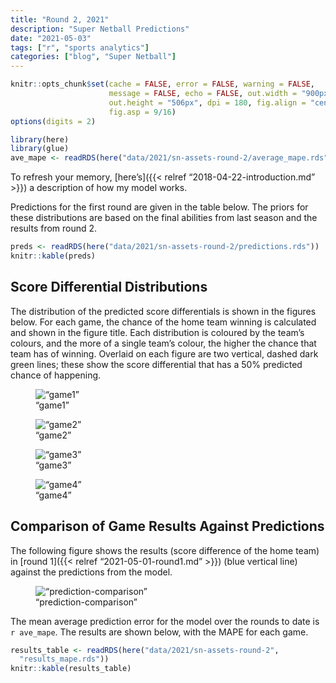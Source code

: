 ```yaml
---
title: "Round 2, 2021"
description: "Super Netball Predictions"
date: "2021-05-03"
tags: ["r", "sports analytics"]
categories: ["blog", "Super Netball"]
---
```


<!-- Time-stamp: <2021-05-03 19:18:55 (sprazza)> -->

```r
knitr::opts_chunk$set(cache = FALSE, error = FALSE, warning = FALSE,
                      message = FALSE, echo = FALSE, out.width = "900px",
                      out.height = "506px", dpi = 180, fig.align = "center",
                      fig.asp = 9/16)
options(digits = 2)

```

```r
library(here)
library(glue)
ave_mape <- readRDS(here("data/2021/sn-assets-round-2/average_mape.rds"))

```

To refresh your memory, [here's]({{< relref "2018-04-22-introduction.md" >}}) a description of how my model works.

Predictions for the first round are given in the table below. The priors for these distributions are based on the final abilities from last season and the results from round 2.

```r
preds <- readRDS(here("data/2021/sn-assets-round-2/predictions.rds"))
knitr::kable(preds)

```

## Score Differential Distributions

The distribution of the predicted score differentials is shown in the figures below. For each game, the chance of the home team winning is calculated and shown in the figure title. Each distribution is coloured by the team's colours, and the more of a single team's colour, the higher the chance that team has of winning. Overlaid on each figure are two vertical, dashed dark green lines; these show the score differential that has a 50% predicted chance of happening.

!["game1"](/sn-assets/2021/round2/game-1.png)

!["game2"](/sn-assets/2021/round2/game-2.png)

!["game3"](/sn-assets/2021/round2/game-3.png)

!["game4"](/sn-assets/2021/round2/game-4.png)

## Comparison of Game Results Against Predictions

The following figure shows the results (score difference of the home team) in [round 1]({{< relref "2021-05-01-round1.md" >}}) (blue vertical line) against the predictions from the model.

!["prediction-comparison"](/sn-assets/2021/round2/plot-grid-comparison.png)

The mean average prediction error for the model over the rounds to date is `r ave_mape`. The results are shown below, with the MAPE for each game.

```r
results_table <- readRDS(here("data/2021/sn-assets-round-2",
  "results_mape.rds"))
knitr::kable(results_table)

```

